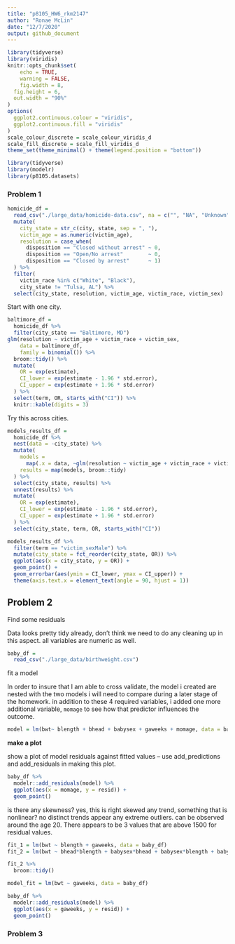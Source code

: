 ```yaml
---
title: "p8105_HW6_rkm2147"
author: "Ronae McLin"
date: "12/7/2020"
output: github_document
---
```



```r
library(tidyverse)
library(viridis)
knitr::opts_chunk$set(
	echo = TRUE,
	warning = FALSE,
	fig.width = 8, 
  fig.height = 6,
  out.width = "90%"
)
options(
  ggplot2.continuous.colour = "viridis",
  ggplot2.continuous.fill = "viridis"
)
scale_colour_discrete = scale_colour_viridis_d
scale_fill_discrete = scale_fill_viridis_d
theme_set(theme_minimal() + theme(legend.position = "bottom"))
```

```r
library(tidyverse)
library(modelr)
library(p8105.datasets)
```

### Problem 1

```r
homicide_df = 
  read_csv("./large_data/homicide-data.csv", na = c("", "NA", "Unknown")) %>% 
  mutate(
    city_state = str_c(city, state, sep = ", "),
    victim_age = as.numeric(victim_age),
    resolution = case_when(
      disposition == "Closed without arrest" ~ 0,
      disposition == "Open/No arrest"        ~ 0,
      disposition == "Closed by arrest"      ~ 1)
  ) %>% 
  filter(
    victim_race %in% c("White", "Black"),
    city_state != "Tulsa, AL") %>% 
  select(city_state, resolution, victim_age, victim_race, victim_sex)
```


Start with one city.

```r
baltimore_df =
  homicide_df %>% 
  filter(city_state == "Baltimore, MD")
glm(resolution ~ victim_age + victim_race + victim_sex, 
    data = baltimore_df,
    family = binomial()) %>% 
  broom::tidy() %>% 
  mutate(
    OR = exp(estimate),
    CI_lower = exp(estimate - 1.96 * std.error),
    CI_upper = exp(estimate + 1.96 * std.error)
  ) %>% 
  select(term, OR, starts_with("CI")) %>% 
  knitr::kable(digits = 3)
```


Try this across cities.

```r
models_results_df = 
  homicide_df %>% 
  nest(data = -city_state) %>% 
  mutate(
    models = 
      map(.x = data, ~glm(resolution ~ victim_age + victim_race + victim_sex, data = .x, family = binomial())),
    results = map(models, broom::tidy)
  ) %>% 
  select(city_state, results) %>% 
  unnest(results) %>% 
  mutate(
    OR = exp(estimate),
    CI_lower = exp(estimate - 1.96 * std.error),
    CI_upper = exp(estimate + 1.96 * std.error)
  ) %>% 
  select(city_state, term, OR, starts_with("CI")) 
```

```r
models_results_df %>% 
  filter(term == "victim_sexMale") %>% 
  mutate(city_state = fct_reorder(city_state, OR)) %>% 
  ggplot(aes(x = city_state, y = OR)) + 
  geom_point() + 
  geom_errorbar(aes(ymin = CI_lower, ymax = CI_upper)) + 
  theme(axis.text.x = element_text(angle = 90, hjust = 1))
```



## Problem 2

Find some residuals


Data looks pretty tidy already, don't think we need to do any cleaning up in this aspect. all variables are numeric as well.
```r
baby_df = 
  read_csv("./large_data/birthweight.csv")
```

fit a model

In order to insure that I am able to cross validate, the model i created are nested with the two models i will need to compare during a later stage of the homework.  in addition to these 4 required variables, i added one more additional variable, `momage` to see how that predictor influences the outcome.  


```r
model = lm(bwt~ blength + bhead + babysex + gaweeks + momage, data = baby_df)
```

**make a plot**

show a plot of model residuals against fitted values – use add_predictions and add_residuals in making this plot.
```r
baby_df %>% 
  modelr::add_residuals(model) %>% 
  ggplot(aes(x = momage, y = resid)) + 
  geom_point()
```

is there any skewness? yes, this is right skewed
any trend, something that is nonlinear? no distinct trends appear
any extreme outliers. can be observed around the age 20.  There appears to be 3 values that are above 1500 for residual values. 

```r
fit_1 = lm(bwt ~ blength + gaweeks, data = baby_df)
fit_2 = lm(bwt ~ bhead*blength + babysex*bhead + babysex*blength + babysex*bhead*blength, data = baby_df)
```

```r
fit_2 %>% 
  broom::tidy()

```

```r
model_fit = lm(bwt ~ gaweeks, data = baby_df)
```

```r
baby_df %>% 
  modelr::add_residuals(model) %>% 
  ggplot(aes(x = gaweeks, y = resid)) + 
  geom_point()
```


### Problem 3

```r

```

